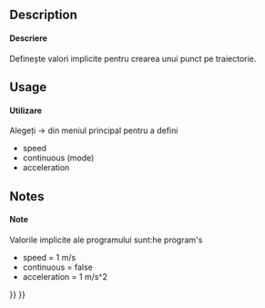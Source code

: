 <languages/>

{{Docnav
|[[Robot_SetDefaultOrientation|Set the default orientation]]
|[[Robot_InsertWaypoint|Insert a waypoint]]
|[[Robot_Workbench|Robot]]
|IconL=Robot_SetDefaultOrientation.svg
|IconR=Robot_InsertWaypoint.svg
|IconC=Workbench_Robot.svg
}}

<div class="mw-translate-fuzzy">
{{GuiCommand|Name=Robot SetDefaultValues|Workbenches=[[Robot_Workbench|Robot]]|MenuLocation=Robot → Set default values}}
</div>

==Description==

<div class="mw-translate-fuzzy">
====Descriere====
Definește valori implicite pentru crearea unui punct pe traiectorie.
</div>

==Usage==

<div class="mw-translate-fuzzy">
====Utilizare====
Alegeți {{KEY| Robot}}  →  {{KEY| Set default values}} din meniul principal pentru a defini 
*speed
*continuous (mode)
*acceleration
</div>

==Notes==

<div class="mw-translate-fuzzy">
====Note====
Valorile implicite ale programului sunt:he program's 
*speed = 1 m/s
* continuous = false
* acceleration = 1 m/s^2
</div>


{{Docnav
|[[Robot_SetDefaultOrientation|Set the default orientation]]
|[[Robot_InsertWaypoint|Insert a waypoint]]
|[[Robot_Workbench|Robot]]
|IconL=Robot_SetDefaultOrientation.svg
|IconR=Robot_InsertWaypoint.svg
|IconC=Workbench_Robot.svg
}}

{{Robot_Tools_navi{{#translation:}}}}
{{Userdocnavi{{#translation:}}}}